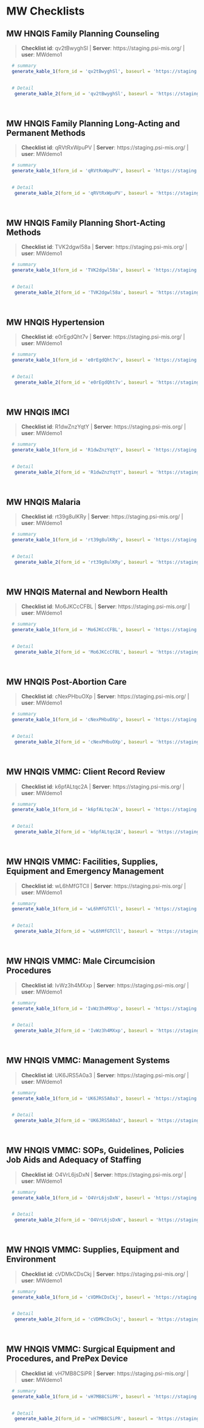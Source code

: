 # MW Checklists {#MW}


## MW HNQIS Family Planning Counseling 

    
>__Checklist id__: qv2tBwyghSl   | __Server__: https://staging.psi-mis.org/ | __user__: MWdemo1 


```r
  
  # summary
  generate_kable_1(form_id = 'qv2tBwyghSl', baseurl = 'https://staging.psi-mis.org/')
  

  # Detail 
   generate_kable_2(form_id = 'qv2tBwyghSl', baseurl = 'https://staging.psi-mis.org/', ignore_text = T, ignore_parent = T, ignore_real_or_simulated = T)

   
```

## MW HNQIS Family Planning Long-Acting and Permanent Methods 

    
>__Checklist id__: qRVtRxWpuPV   | __Server__: https://staging.psi-mis.org/ | __user__: MWdemo1 


```r
  
  # summary
  generate_kable_1(form_id = 'qRVtRxWpuPV', baseurl = 'https://staging.psi-mis.org/')
  

  # Detail 
   generate_kable_2(form_id = 'qRVtRxWpuPV', baseurl = 'https://staging.psi-mis.org/', ignore_text = T, ignore_parent = T, ignore_real_or_simulated = T)

   
```

## MW HNQIS Family Planning Short-Acting Methods 

    
>__Checklist id__: TVK2dgwl58a   | __Server__: https://staging.psi-mis.org/ | __user__: MWdemo1 


```r
  
  # summary
  generate_kable_1(form_id = 'TVK2dgwl58a', baseurl = 'https://staging.psi-mis.org/')
  

  # Detail 
   generate_kable_2(form_id = 'TVK2dgwl58a', baseurl = 'https://staging.psi-mis.org/', ignore_text = T, ignore_parent = T, ignore_real_or_simulated = T)

   
```

## MW HNQIS Hypertension 

    
>__Checklist id__: e0rEgdQht7v   | __Server__: https://staging.psi-mis.org/ | __user__: MWdemo1 


```r
  
  # summary
  generate_kable_1(form_id = 'e0rEgdQht7v', baseurl = 'https://staging.psi-mis.org/')
  

  # Detail 
   generate_kable_2(form_id = 'e0rEgdQht7v', baseurl = 'https://staging.psi-mis.org/', ignore_text = T, ignore_parent = T, ignore_real_or_simulated = T)

   
```

## MW HNQIS IMCI 

    
>__Checklist id__: R1dwZnzYqtY   | __Server__: https://staging.psi-mis.org/ | __user__: MWdemo1 


```r
  
  # summary
  generate_kable_1(form_id = 'R1dwZnzYqtY', baseurl = 'https://staging.psi-mis.org/')
  

  # Detail 
   generate_kable_2(form_id = 'R1dwZnzYqtY', baseurl = 'https://staging.psi-mis.org/', ignore_text = T, ignore_parent = T, ignore_real_or_simulated = T)

   
```

## MW HNQIS Malaria 

    
>__Checklist id__: rt39g8ulKRy   | __Server__: https://staging.psi-mis.org/ | __user__: MWdemo1 


```r
  
  # summary
  generate_kable_1(form_id = 'rt39g8ulKRy', baseurl = 'https://staging.psi-mis.org/')
  

  # Detail 
   generate_kable_2(form_id = 'rt39g8ulKRy', baseurl = 'https://staging.psi-mis.org/', ignore_text = T, ignore_parent = T, ignore_real_or_simulated = T)

   
```

## MW HNQIS Maternal and Newborn Health 

    
>__Checklist id__: Mo6JKCcCFBL   | __Server__: https://staging.psi-mis.org/ | __user__: MWdemo1 


```r
  
  # summary
  generate_kable_1(form_id = 'Mo6JKCcCFBL', baseurl = 'https://staging.psi-mis.org/')
  

  # Detail 
   generate_kable_2(form_id = 'Mo6JKCcCFBL', baseurl = 'https://staging.psi-mis.org/', ignore_text = T, ignore_parent = T, ignore_real_or_simulated = T)

   
```

## MW HNQIS Post-Abortion Care 

    
>__Checklist id__: cNexPHbuOXp   | __Server__: https://staging.psi-mis.org/ | __user__: MWdemo1 


```r
  
  # summary
  generate_kable_1(form_id = 'cNexPHbuOXp', baseurl = 'https://staging.psi-mis.org/')
  

  # Detail 
   generate_kable_2(form_id = 'cNexPHbuOXp', baseurl = 'https://staging.psi-mis.org/', ignore_text = T, ignore_parent = T, ignore_real_or_simulated = T)

   
```

## MW HNQIS VMMC: Client Record Review 

    
>__Checklist id__: k6pfALtqc2A   | __Server__: https://staging.psi-mis.org/ | __user__: MWdemo1 


```r
  
  # summary
  generate_kable_1(form_id = 'k6pfALtqc2A', baseurl = 'https://staging.psi-mis.org/')
  

  # Detail 
   generate_kable_2(form_id = 'k6pfALtqc2A', baseurl = 'https://staging.psi-mis.org/', ignore_text = T, ignore_parent = T, ignore_real_or_simulated = T)

   
```

## MW HNQIS VMMC: Facilities, Supplies, Equipment and Emergency Management 

    
>__Checklist id__: wL6hMfGTCll   | __Server__: https://staging.psi-mis.org/ | __user__: MWdemo1 


```r
  
  # summary
  generate_kable_1(form_id = 'wL6hMfGTCll', baseurl = 'https://staging.psi-mis.org/')
  

  # Detail 
   generate_kable_2(form_id = 'wL6hMfGTCll', baseurl = 'https://staging.psi-mis.org/', ignore_text = T, ignore_parent = T, ignore_real_or_simulated = T)

   
```

## MW HNQIS VMMC: Male Circumcision Procedures 

    
>__Checklist id__: IvWz3h4MXxp   | __Server__: https://staging.psi-mis.org/ | __user__: MWdemo1 


```r
  
  # summary
  generate_kable_1(form_id = 'IvWz3h4MXxp', baseurl = 'https://staging.psi-mis.org/')
  

  # Detail 
   generate_kable_2(form_id = 'IvWz3h4MXxp', baseurl = 'https://staging.psi-mis.org/', ignore_text = T, ignore_parent = T, ignore_real_or_simulated = T)

   
```

## MW HNQIS VMMC: Management Systems 

    
>__Checklist id__: UK6JRS5A0a3   | __Server__: https://staging.psi-mis.org/ | __user__: MWdemo1 


```r
  
  # summary
  generate_kable_1(form_id = 'UK6JRS5A0a3', baseurl = 'https://staging.psi-mis.org/')
  

  # Detail 
   generate_kable_2(form_id = 'UK6JRS5A0a3', baseurl = 'https://staging.psi-mis.org/', ignore_text = T, ignore_parent = T, ignore_real_or_simulated = T)

   
```

## MW HNQIS VMMC: SOPs, Guidelines, Policies Job Aids and Adequacy of Staffing 

    
>__Checklist id__: O4VrL6jsDxN   | __Server__: https://staging.psi-mis.org/ | __user__: MWdemo1 


```r
  
  # summary
  generate_kable_1(form_id = 'O4VrL6jsDxN', baseurl = 'https://staging.psi-mis.org/')
  

  # Detail 
   generate_kable_2(form_id = 'O4VrL6jsDxN', baseurl = 'https://staging.psi-mis.org/', ignore_text = T, ignore_parent = T, ignore_real_or_simulated = T)

   
```

## MW HNQIS VMMC: Supplies, Equipment and Environment 

    
>__Checklist id__: cVDMkCDsCkj   | __Server__: https://staging.psi-mis.org/ | __user__: MWdemo1 


```r
  
  # summary
  generate_kable_1(form_id = 'cVDMkCDsCkj', baseurl = 'https://staging.psi-mis.org/')
  

  # Detail 
   generate_kable_2(form_id = 'cVDMkCDsCkj', baseurl = 'https://staging.psi-mis.org/', ignore_text = T, ignore_parent = T, ignore_real_or_simulated = T)

   
```

## MW HNQIS VMMC: Surgical Equipment and Procedures, and PrePex Device 

    
>__Checklist id__: vH7MB8CSiPR   | __Server__: https://staging.psi-mis.org/ | __user__: MWdemo1 


```r
  
  # summary
  generate_kable_1(form_id = 'vH7MB8CSiPR', baseurl = 'https://staging.psi-mis.org/')
  

  # Detail 
   generate_kable_2(form_id = 'vH7MB8CSiPR', baseurl = 'https://staging.psi-mis.org/', ignore_text = T, ignore_parent = T, ignore_real_or_simulated = T)

   
```
